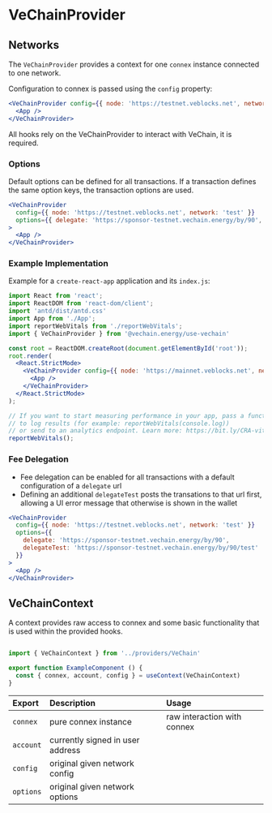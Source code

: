 
# VeChainProvider

<Meta title="Providers/VeChain" />

## Networks

The `VeChainProvider` provides a context for one `connex` instance connected to one network.

Configuration to connex is passed using the `config` property:

```jsx
<VeChainProvider config={{ node: 'https://testnet.veblocks.net', network: 'test' }}>
  <App />
</VeChainProvider>
```

All hooks rely on the VeChainProvider to interact with VeChain, it is required.

### Options

Default options can be defined for all transactions. If a transaction defines the same option keys, the transaction options are used.

```jsx
<VeChainProvider
  config={{ node: 'https://testnet.veblocks.net', network: 'test' }}
  options={{ delegate: 'https://sponsor-testnet.vechain.energy/by/90', delegateTest: 'https://sponsor-testnet.vechain.energy/by/90/test' }}
>
  <App />
</VeChainProvider>
```

### Example Implementation

Example for a `create-react-app` application and its `index.js`:

```jsx
import React from 'react';
import ReactDOM from 'react-dom/client';
import 'antd/dist/antd.css'
import App from './App';
import reportWebVitals from './reportWebVitals';
import { VeChainProvider } from '@vechain.energy/use-vechain'

const root = ReactDOM.createRoot(document.getElementById('root'));
root.render(
  <React.StrictMode>
    <VeChainProvider config={{ node: 'https://mainnet.veblocks.net', network: 'main' }}>
      <App />
    </VeChainProvider>
  </React.StrictMode>
);

// If you want to start measuring performance in your app, pass a function
// to log results (for example: reportWebVitals(console.log))
// or send to an analytics endpoint. Learn more: https://bit.ly/CRA-vitals
reportWebVitals();
```

### Fee Delegation

* Fee delegation can be enabled for all transactions with a default configuration of a `delegate` url
* Defining an additional `delegateTest` posts the transations to that url first, allowing a UI error message that otherwise is shown in the wallet

```jsx
<VeChainProvider
  config={{ node: 'https://testnet.veblocks.net', network: 'test' }}
  options={{
    delegate: 'https://sponsor-testnet.vechain.energy/by/90',
    delegateTest: 'https://sponsor-testnet.vechain.energy/by/90/test'
  }}
>
  <App />
</VeChainProvider>
```


## VeChainContext

A context provides raw access to connex and some basic functionality that is used within the provided hooks.

```jsx

import { VeChainContext } from '../providers/VeChain'

export function ExampleComponent () {
  const { connex, account, config } = useContext(VeChainContext)
}
```

Export | Description | Usage
:----- | :---------- | :------
`connex` | pure connex instance | raw interaction with connex
`account` | currently signed in user address
`config` | original given network config 
`options` | original given network options 